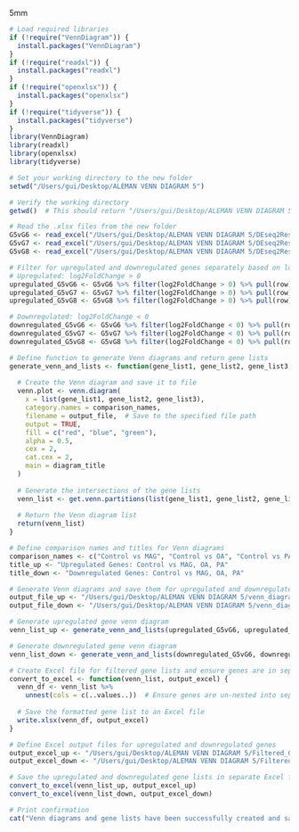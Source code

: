5mm
```r

# Load required libraries
if (!require("VennDiagram")) {
  install.packages("VennDiagram")
}
if (!require("readxl")) {
  install.packages("readxl")
}
if (!require("openxlsx")) {
  install.packages("openxlsx")
}
if (!require("tidyverse")) {
  install.packages("tidyverse")
}
library(VennDiagram)
library(readxl)
library(openxlsx)
library(tidyverse)

# Set your working directory to the new folder
setwd("/Users/gui/Desktop/ALEMAN VENN DIAGRAM 5")

# Verify the working directory
getwd()  # This should return "/Users/gui/Desktop/ALEMAN VENN DIAGRAM 5"

# Read the .xlsx files from the new folder
G5vG6 <- read_excel("/Users/gui/Desktop/ALEMAN VENN DIAGRAM 5/DEseq2Results_Pval-0.05-fold2G5vG6.xlsx")
G5vG7 <- read_excel("/Users/gui/Desktop/ALEMAN VENN DIAGRAM 5/DEseq2Results_Pval-0.05-fold2G5vG7.xlsx")
G5vG8 <- read_excel("/Users/gui/Desktop/ALEMAN VENN DIAGRAM 5/DEseq2Results_Pval-0.05-fold2G5vG8.xlsx")

# Filter for upregulated and downregulated genes separately based on log2FoldChange
# Upregulated: log2FoldChange > 0
upregulated_G5vG6 <- G5vG6 %>% filter(log2FoldChange > 0) %>% pull(row)
upregulated_G5vG7 <- G5vG7 %>% filter(log2FoldChange > 0) %>% pull(row)
upregulated_G5vG8 <- G5vG8 %>% filter(log2FoldChange > 0) %>% pull(row)

# Downregulated: log2FoldChange < 0
downregulated_G5vG6 <- G5vG6 %>% filter(log2FoldChange < 0) %>% pull(row)
downregulated_G5vG7 <- G5vG7 %>% filter(log2FoldChange < 0) %>% pull(row)
downregulated_G5vG8 <- G5vG8 %>% filter(log2FoldChange < 0) %>% pull(row)

# Define function to generate Venn diagrams and return gene lists
generate_venn_and_lists <- function(gene_list1, gene_list2, gene_list3, comparison_names, output_file, diagram_title) {
  
  # Create the Venn diagram and save it to file
  venn.plot <- venn.diagram(
    x = list(gene_list1, gene_list2, gene_list3),
    category.names = comparison_names,
    filename = output_file,  # Save to the specified file path
    output = TRUE,
    fill = c("red", "blue", "green"),
    alpha = 0.5,
    cex = 2,
    cat.cex = 2,
    main = diagram_title
  )
  
  # Generate the intersections of the gene lists
  venn_list <- get.venn.partitions(list(gene_list1, gene_list2, gene_list3))
  
  # Return the Venn diagram list
  return(venn_list)
}

# Define comparison names and titles for Venn diagrams
comparison_names <- c("Control vs MAG", "Control vs OA", "Control vs PA")
title_up <- "Upregulated Genes: Control vs MAG, OA, PA"
title_down <- "Downregulated Genes: Control vs MAG, OA, PA"

# Generate Venn diagrams and save them for upregulated and downregulated genes
output_file_up <- "/Users/gui/Desktop/ALEMAN VENN DIAGRAM 5/venn_diagram_upregulated.png"
output_file_down <- "/Users/gui/Desktop/ALEMAN VENN DIAGRAM 5/venn_diagram_downregulated.png"

# Generate upregulated gene venn diagram
venn_list_up <- generate_venn_and_lists(upregulated_G5vG6, upregulated_G5vG7, upregulated_G5vG8, comparison_names, output_file_up, title_up)

# Generate downregulated gene venn diagram
venn_list_down <- generate_venn_and_lists(downregulated_G5vG6, downregulated_G5vG7, downregulated_G5vG8, comparison_names, output_file_down, title_down)

# Create Excel file for filtered gene lists and ensure genes are in separate rows
convert_to_excel <- function(venn_list, output_excel) {
  venn_df <- venn_list %>% 
    unnest(cols = c(..values..))  # Ensure genes are un-nested into separate rows
  
  # Save the formatted gene list to an Excel file
  write.xlsx(venn_df, output_excel)
}

# Define Excel output files for upregulated and downregulated genes
output_excel_up <- "/Users/gui/Desktop/ALEMAN VENN DIAGRAM 5/Filtered_Gene_Lists_Upregulated.xlsx"
output_excel_down <- "/Users/gui/Desktop/ALEMAN VENN DIAGRAM 5/Filtered_Gene_Lists_Downregulated.xlsx"

# Save the upregulated and downregulated gene lists in separate Excel files
convert_to_excel(venn_list_up, output_excel_up)
convert_to_excel(venn_list_down, output_excel_down)

# Print confirmation
cat("Venn diagrams and gene lists have been successfully created and saved to /Users/gui/Desktop/ALEMAN VENN DIAGRAM 5\n")

```

